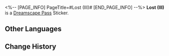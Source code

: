 <%-- [PAGE_INFO]
PageTitle=#Lost (III)#
[END_PAGE_INFO] --%>
{{Stub|Location information}}
{{Item Infobox
|id          = 223432
|image       = Dreamscape Pass Sticker Text.png
|type        = Dreamscape Pass Sticker
|type2       = Eldritch Dreamfall (I) Stickers
|invCategory = 
|rarity      = 4
|effect      = 
|description = Digital stickers that can be used to decorate the pages of the Dreamtour Handbook. They come in many different styles.
|source1     = [[Find the quiet study in the hotel in the Dreamscape]]
}}
{{Description|There is a sauna on the ninetieth floor, with temperatures hot enough to melt the flesh from your bones.}}
'''Lost (III)''' is a [[Dreamscape Pass]] Sticker.

==Other Languages==
{{Other Languages
|en   = Lost (III)
|zhs  = 迷失•其三
|zht  = 迷失•其三
|ja   = ロスト・3
|ko   = 방황•3
|es   = Extravío III
|fr   = Perdu (III)
|ru   = Утраченное III
|th   = หลงทาง 3
|vi   = Lạc Lối (3)
|de   = Verloren (III)
|id   = Tersesat 3
|pt   = Perdido (III)
}}

==Change History==
{{Change History|2.0}}